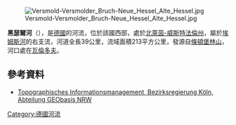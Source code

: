 {{No footnotes|time=2020-07-07T15:15:05+00:00}}
[[Image:Versmold-Versmolder_Bruch-Neue_Hessel_Alte_Hessel.jpg|right]]

{{Coord|51|58|26|N|7|54|59|E|display=title}}

'''黑瑟爾河'''（{{lang-de|Hessel}}），是[[德國|德國]]的河流，位於該國西部，處於[[北萊茵-威斯特法倫州|北萊茵-威斯特法倫州]]，屬於[[埃姆斯河|埃姆斯河]]的右支流，河道全長39公里，流域面積213平方公里，發源自[[條頓堡林山|條頓堡林山]]，河口處在[[瓦倫多夫|瓦倫多夫]]。

==參考資料==
*[http://www.tim-online.nrw.de/tim-online/nutzung/index.html Topographisches Informationsmanagement, Bezirksregierung Köln, Abteilung GEObasis NRW]{{WebCite|url=https://www.webcitation.org/66qD6yoDr?url=http://www.tim-online.nrw.de/tim-online/nutzung/index.html |date=20120411091906 |dateformat=iso }}

{{Germany-geo-stub}}
[[Category:德國河流|Category:德國河流]]